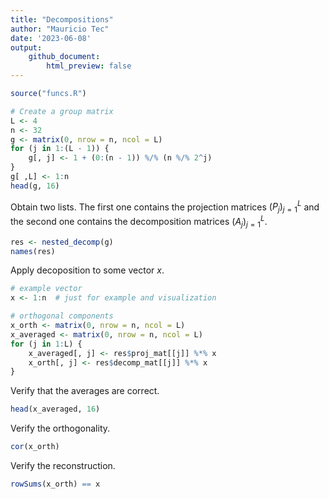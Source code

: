 ```yaml
---
title: "Decompositions"
author: "Mauricio Tec"
date: '2023-06-08'
output:
    github_document:
        html_preview: false
---
```


```r
source("funcs.R")
```

```r
# Create a group matrix
L <- 4
n <- 32
g <- matrix(0, nrow = n, ncol = L)
for (j in 1:(L - 1)) {
    g[, j] <- 1 + (0:(n - 1)) %/% (n %/% 2^j)
}
g[ ,L] <- 1:n
head(g, 16)
```

Obtain two lists. The first one contains the projection matrices $(P_j)_{j=1}^L$ and the second one contains the decomposition matrices $(A_j)_{j=1}^L$.

```r
res <- nested_decomp(g)
names(res)
```

Apply decoposition to some vector $x$.

```r
# example vector
x <- 1:n  # just for example and visualization

# orthogonal components
x_orth <- matrix(0, nrow = n, ncol = L)
x_averaged <- matrix(0, nrow = n, ncol = L)
for (j in 1:L) {
    x_averaged[, j] <- res$proj_mat[[j]] %*% x
    x_orth[, j] <- res$decomp_mat[[j]] %*% x
}
```

Verify that the averages are correct.

```r
head(x_averaged, 16)
```


Verify the orthogonality.

```r
cor(x_orth)
```


Verify the reconstruction.

```r
rowSums(x_orth) == x
```
